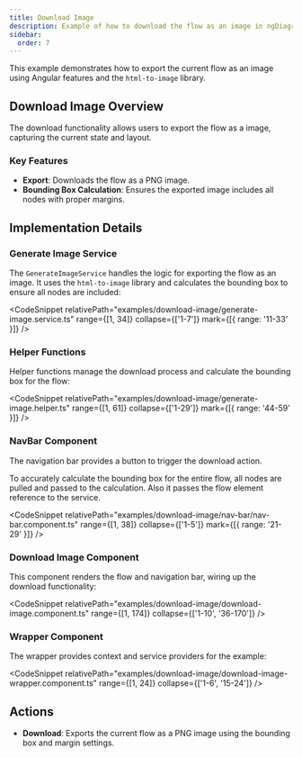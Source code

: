 ```yaml
---
title: Download Image
description: Example of how to download the flow as an image in ngDiagram
sidebar:
  order: 7
---
```



This example demonstrates how to export the current flow as an image using Angular features and the `html-to-image` library.

## Download Image Overview

The download functionality allows users to export the flow as a image, capturing the current state and layout.

### Key Features

- **Export**: Downloads the flow as a PNG image.
- **Bounding Box Calculation**: Ensures the exported image includes all nodes with proper margins.

## Implementation Details

### Generate Image Service

The `GenerateImageService` handles the logic for exporting the flow as an image. It uses the `html-to-image` library and calculates the bounding box to ensure all nodes are included:

<CodeSnippet
  relativePath="examples/download-image/generate-image.service.ts"
  range={[1, 34]}
  collapse={['1-7']}
  mark={[{ range: '11-33' }]}
/>

### Helper Functions

Helper functions manage the download process and calculate the bounding box for the flow:

<CodeSnippet
  relativePath="examples/download-image/generate-image.helper.ts"
  range={[1, 61]}
  collapse={['1-29']}
  mark={[{ range: '44-59' }]}
/>

### NavBar Component

The navigation bar provides a button to trigger the download action.

To accurately calculate the bounding box for the entire flow, all nodes are pulled and passed to the calculation.
Also it passes the flow element reference to the service.

<CodeSnippet
  relativePath="examples/download-image/nav-bar/nav-bar.component.ts"
  range={[1, 38]}
  collapse={['1-5']}
  mark={[{ range: '21-29' }]}
/>

### Download Image Component

This component renders the flow and navigation bar, wiring up the download functionality:

<CodeSnippet
  relativePath="examples/download-image/download-image.component.ts"
  range={[1, 174]}
  collapse={['1-10', '36-170']}
/>

### Wrapper Component

The wrapper provides context and service providers for the example:

<CodeSnippet
  relativePath="examples/download-image/download-image-wrapper.component.ts"
  range={[1, 24]}
  collapse={['1-6', '15-24']}
/>

## Actions

- **Download**: Exports the current flow as a PNG image using the bounding box and margin settings.

<DownloadImage />
<ExampleViewer dirName="download-image" />
